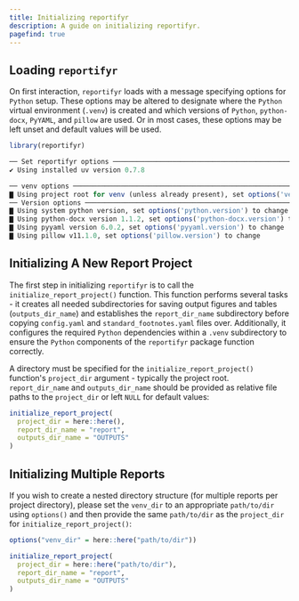 ```yaml
---
title: Initializing reportifyr
description: A guide on initializing reportifyr.
pagefind: true
---
```


## Loading `reportifyr`

On first interaction, `reportifyr` loads with a message specifying options for 
`Python` setup. These options may be altered to designate where the `Python` virtual
environment (`.venv`) is created and which versions of `Python`, `python-docx`, `PyYAML`, and 
`pillow` are used. Or in most cases, these options may be left unset and 
default values will be used.

```r
library(reportifyr)

── Set reportifyr options ─────────────────────────────────────────────────────────────────────────────────────────────────────────────────────────────────────────────────────────────
✔ Using installed uv version 0.7.8

── venv options ───────────────────────────────────────────────────────────────────────────────────────────────────────────────────────────────────────────────────────────────────────
▇ Using project root for venv (unless already present), set options('venv_dir') to change
── Version options ────────────────────────────────────────────────────────────────────────────────────────────────────────────────────────────────────────────────────────────────────
▇ Using system python version, set options('python.version') to change
▇ Using python-docx version 1.1.2, set options('python-docx.version') to change
▇ Using pyyaml version 6.0.2, set options('pyyaml.version') to change
▇ Using pillow v11.1.0, set options('pillow.version') to change
```

## Initializing A New Report Project

The first step in initializing `reportifyr` is to call the `initialize_report_project()` 
function. This function performs several tasks - it creates all needed subdirectories 
for saving output figures and tables (`outputs_dir_name`) and establishes the `report_dir_name` 
subdirectory before copying `config.yaml` and `standard_footnotes.yaml` files over. 
Additionally, it configures the required `Python` dependencies within a `.venv` 
subdirectory to ensure the `Python` components of the `reportifyr` package function correctly.

A directory must be specified for the `initialize_report_project()` function's 
`project_dir` argument - typically the project root. `report_dir_name` and `outputs_dir_name` 
should be provided as relative file paths to the `project_dir` or left `NULL` for default values:

```r
initialize_report_project(
  project_dir = here::here(),
  report_dir_name = "report",
  outputs_dir_name = "OUTPUTS"
)
```

## Initializing Multiple Reports

If you wish to create a nested directory structure (for multiple reports per project 
directory), please set the `venv_dir` to an appropriate `path/to/dir` using `options()` 
and then provide the same `path/to/dir` as the `project_dir` for `initialize_report_project()`:

```r
options("venv_dir" = here::here("path/to/dir"))

initialize_report_project(
  project_dir = here::here("path/to/dir"),
  report_dir_name = "report",
  outputs_dir_name = "OUTPUTS"
)
```
